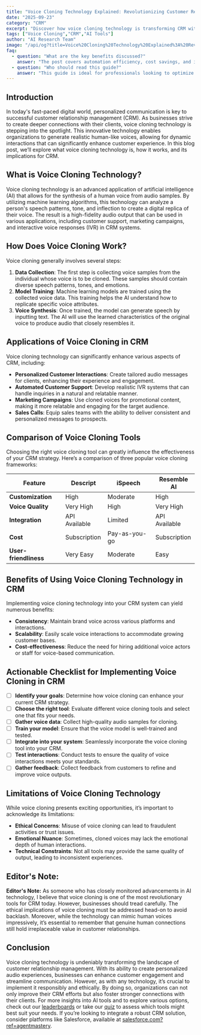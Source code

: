 ```yaml
---
title: "Voice Cloning Technology Explained: Revolutionizing Customer Relationship Management"
date: "2025-09-23"
category: "CRM"
excerpt: "Discover how voice cloning technology is transforming CRM with personalized customer interactions."
tags: ["Voice Cloning","CRM","AI Tools"]
author: "AI Research Team"
image: "/api/og?title=Voice%20Cloning%20Technology%20Explained%3A%20Revolutionizing%20Customer%20Relationship%20Management&type=blog&category=CRM"
faq:
  - question: "What are the key benefits discussed?"
    answer: "The post covers automation efficiency, cost savings, and implementation strategies for crm tools."
  - question: "Who should read this guide?"
    answer: "This guide is ideal for professionals looking to optimize their crm workflows with AI-powered solutions."
---
```


## Introduction

In today's fast-paced digital world, personalized communication is key to successful customer relationship management (CRM). As businesses strive to create deeper connections with their clients, voice cloning technology is stepping into the spotlight. This innovative technology enables organizations to generate realistic human-like voices, allowing for dynamic interactions that can significantly enhance customer experience. In this blog post, we’ll explore what voice cloning technology is, how it works, and its implications for CRM.

## What is Voice Cloning Technology?

Voice cloning technology is an advanced application of artificial intelligence (AI) that allows for the synthesis of a human voice from audio samples. By utilizing machine learning algorithms, this technology can analyze a person's speech patterns, tone, and inflection to create a digital replica of their voice. The result is a high-fidelity audio output that can be used in various applications, including customer support, marketing campaigns, and interactive voice responses (IVR) in CRM systems.

## How Does Voice Cloning Work?

Voice cloning generally involves several steps:
1. **Data Collection**: The first step is collecting voice samples from the individual whose voice is to be cloned. These samples should contain diverse speech patterns, tones, and emotions.
2. **Model Training**: Machine learning models are trained using the collected voice data. This training helps the AI understand how to replicate specific voice attributes.
3. **Voice Synthesis**: Once trained, the model can generate speech by inputting text. The AI will use the learned characteristics of the original voice to produce audio that closely resembles it.

## Applications of Voice Cloning in CRM

Voice cloning technology can significantly enhance various aspects of CRM, including:
- **Personalized Customer Interactions**: Create tailored audio messages for clients, enhancing their experience and engagement.
- **Automated Customer Support**: Develop realistic IVR systems that can handle inquiries in a natural and relatable manner.
- **Marketing Campaigns**: Use cloned voices for promotional content, making it more relatable and engaging for the target audience.
- **Sales Calls**: Equip sales teams with the ability to deliver consistent and personalized messages to prospects.

## Comparison of Voice Cloning Tools

Choosing the right voice cloning tool can greatly influence the effectiveness of your CRM strategy. Here’s a comparison of three popular voice cloning frameworks:

| Feature            | Descript        | iSpeech         | Resemble AI    |
|-------------------|-----------------|------------------|-----------------|
| **Customization**  | High            | Moderate         | High            |
| **Voice Quality**  | Very High       | High             | Very High       |
| **Integration**    | API Available    | Limited          | API Available    |
| **Cost**           | Subscription     | Pay-as-you-go    | Subscription     |
| **User-friendliness** | Very Easy     | Moderate         | Easy            |  

## Benefits of Using Voice Cloning Technology in CRM

Implementing voice cloning technology into your CRM system can yield numerous benefits:
- **Consistency**: Maintain brand voice across various platforms and interactions.
- **Scalability**: Easily scale voice interactions to accommodate growing customer bases.
- **Cost-effectiveness**: Reduce the need for hiring additional voice actors or staff for voice-based communication.

## Actionable Checklist for Implementing Voice Cloning in CRM

- [ ] **Identify your goals**: Determine how voice cloning can enhance your current CRM strategy.
- [ ] **Choose the right tool**: Evaluate different voice cloning tools and select one that fits your needs.
- [ ] **Gather voice data**: Collect high-quality audio samples for cloning.
- [ ] **Train your model**: Ensure that the voice model is well-trained and tested.
- [ ] **Integrate into your system**: Seamlessly incorporate the voice cloning tool into your CRM.
- [ ] **Test interactions**: Conduct tests to ensure the quality of voice interactions meets your standards.
- [ ] **Gather feedback**: Collect feedback from customers to refine and improve voice outputs.

## Limitations of Voice Cloning Technology

While voice cloning presents exciting opportunities, it’s important to acknowledge its limitations:
- **Ethical Concerns**: Misuse of voice cloning can lead to fraudulent activities or trust issues.
- **Emotional Nuance**: Sometimes, cloned voices may lack the emotional depth of human interactions.
- **Technical Constraints**: Not all tools may provide the same quality of output, leading to inconsistent experiences.

## Editor's Note:
**Editor's Note:** As someone who has closely monitored advancements in AI technology, I believe that voice cloning is one of the most revolutionary tools for CRM today. However, businesses should tread carefully. The ethical implications of voice cloning must be addressed head-on to avoid backlash. Moreover, while the technology can mimic human voices impressively, it’s essential to remember that genuine human connections still hold irreplaceable value in customer relationships.

## Conclusion

Voice cloning technology is undeniably transforming the landscape of customer relationship management. With its ability to create personalized audio experiences, businesses can enhance customer engagement and streamline communication. However, as with any technology, it’s crucial to implement it responsibly and ethically. By doing so, organizations can not only improve their CRM efforts but also foster stronger connections with their clients. For more insights into AI tools and to explore various options, check out our [leaderboards](/leaderboards) or take our [quiz](/quiz) to assess which tools might best suit your needs. If you’re looking to integrate a robust CRM solution, consider platforms like Salesforce, available at [salesforce.com?ref=agentmastery](https://www.salesforce.com?ref=agentmastery).
